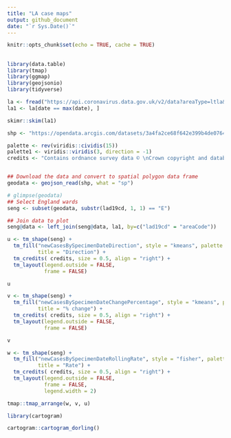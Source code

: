 ```yaml
---
title: "LA case maps"
output: github_document
date: "`r Sys.Date()`"
---
```


```r
knitr::opts_chunk$set(echo = TRUE, cache = TRUE)
```

## 

```r
library(data.table)
library(tmap)
library(ggmap)
library(geojsonio)
library(tidyverse)
```


```r
la <- fread("https://api.coronavirus.data.gov.uk/v2/data?areaType=ltla&metric=newCasesBySpecimenDateRollingRate&metric=newCasesBySpecimenDateChangePercentage&metric=newCasesBySpecimenDateDirection&format=csv")
la1 <- la[date == max(date), ]
```

```r

skimr::skim(la1)


```


```r

shp <- "https://opendata.arcgis.com/datasets/3a4fa2ce68f642e399b4de07643eeed3_0.geojson"  ## la shape file from Open Geography portal

palette <- rev(viridis::cividis(15))
palette1 <- viridis::viridis(3, direction = -1)
credits <- "Contains ordnance survey data © \nCrown copyright and database right 2020"


## Download the data and convert to spatial polygon data frame
geodata <- geojson_read(shp, what = "sp")

# glimpse(geodata)
## Select England wards
seng <- subset(geodata, substr(lad19cd, 1, 1) == "E")

## Join data to plot
seng@data <- left_join(seng@data, la1, by=c("lad19cd" = "areaCode"))


```

```r

u <- tm_shape(seng) +
  tm_fill("newCasesBySpecimenDateDirection", style = "kmeans", palette = palette1 , n = 3,
          title = "Direction") +
  tm_credits( credits, size = 0.5, align = "right") +
  tm_layout(legend.outside = FALSE, 
            frame = FALSE) 

u

```

```r

v <- tm_shape(seng) +
  tm_fill("newCasesBySpecimenDateChangePercentage", style = "kmeans", palette = palette , n = 10,
          title = "% change") +
  tm_credits( credits, size = 0.5, align = "right") +
  tm_layout(legend.outside = FALSE, 
            frame = FALSE) 

v

```

```r

w <- tm_shape(seng) +
  tm_fill("newCasesBySpecimenDateRollingRate", style = "fisher", palette = palette , n = 10,
          title = "Rate") +
  tm_credits( credits, size = 0.5, align = "right") +
  tm_layout(legend.outside = FALSE, 
            frame = FALSE, 
            legend.width = 2) 

tmap::tmap_arrange(w, v, u)

```


```r
library(cartogram)

cartogram::cartogram_dorling()


```

